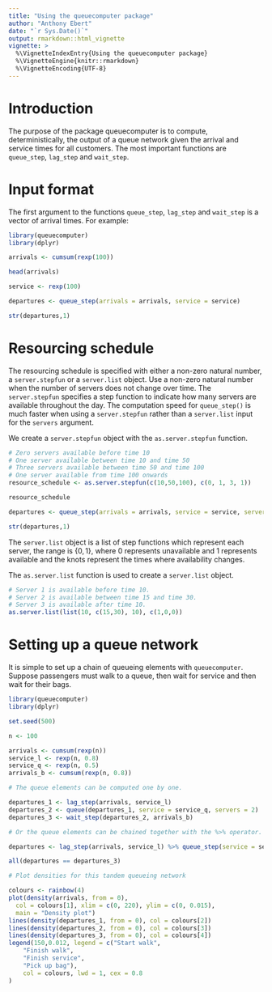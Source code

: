 ```yaml
---
title: "Using the queuecomputer package"
author: "Anthony Ebert"
date: "`r Sys.Date()`"
output: rmarkdown::html_vignette
vignette: >
  %\VignetteIndexEntry{Using the queuecomputer package}
  %\VignetteEngine{knitr::rmarkdown}
  %\VignetteEncoding{UTF-8}
---
```


# Introduction

The purpose of the package queuecomputer is to compute, deterministically, the output of a queue network given the arrival and service times for all customers. The most important functions are `queue_step`, `lag_step` and `wait_step`. 

# Input format

The first argument to the functions `queue_step`, `lag_step` and `wait_step` is a vector of arrival times. For example:

```r
library(queuecomputer)
library(dplyr)

arrivals <- cumsum(rexp(100))

head(arrivals)

service <- rexp(100)

departures <- queue_step(arrivals = arrivals, service = service)

str(departures,1)
```

# Resourcing schedule

The resourcing schedule is specified with either a non-zero natural number, a `server.stepfun` or a `server.list` object. Use a non-zero natural number when the number of servers does not change over time. The `server.stepfun` specifies a step function to indicate how many servers are available throughout the day. The computation speed for `queue_step()` is much faster when using a `server.stepfun` rather than a `server.list` input for the `servers` argument. 

We create a `server.stepfun` object with the `as.server.stepfun` function. 

```r
# Zero servers available before time 10
# One server available between time 10 and time 50
# Three servers available between time 50 and time 100
# One server available from time 100 onwards
resource_schedule <- as.server.stepfun(c(10,50,100), c(0, 1, 3, 1))

resource_schedule

departures <- queue_step(arrivals = arrivals, service = service, servers = resource_schedule)

str(departures,1)
```

The `server.list` object is a list of step functions which represent each server, the range is $\{0,1\}$, where 0 represents unavailable and 1 represents available and the knots represent the times where availability changes. 

The `as.server.list` function is used to create a `server.list` object.

```r
# Server 1 is available before time 10.
# Server 2 is available between time 15 and time 30.
# Server 3 is available after time 10. 
as.server.list(list(10, c(15,30), 10), c(1,0,0))
```

# Setting up a queue network

It is simple to set up a chain of queueing elements with `queuecomputer`. Suppose passengers must walk to a queue, then wait for service and then wait for their bags. 

```r
library(queuecomputer)
library(dplyr)

set.seed(500)

n <- 100

arrivals <- cumsum(rexp(n))
service_l <- rexp(n, 0.8)
service_q <- rexp(n, 0.5)
arrivals_b <- cumsum(rexp(n, 0.8))

# The queue elements can be computed one by one. 

departures_1 <- lag_step(arrivals, service_l)
departures_2 <- queue(departures_1, service = service_q, servers = 2)
departures_3 <- wait_step(departures_2, arrivals_b)

# Or the queue elements can be chained together with the %>% operator. 

departures <- lag_step(arrivals, service_l) %>% queue_step(service = service_q, servers = 2) %>% wait_step(arrivals_b)

all(departures == departures_3)

# Plot densities for this tandem queueing network

colours <- rainbow(4)
plot(density(arrivals, from = 0), 
  col = colours[1], xlim = c(0, 220), ylim = c(0, 0.015), 
  main = "Density plot")
lines(density(departures_1, from = 0), col = colours[2])
lines(density(departures_2, from = 0), col = colours[3])
lines(density(departures_3, from = 0), col = colours[4])
legend(150,0.012, legend = c("Start walk",
    "Finish walk",
    "Finish service", 
    "Pick up bag"),
    col = colours, lwd = 1, cex = 0.8
)



```



